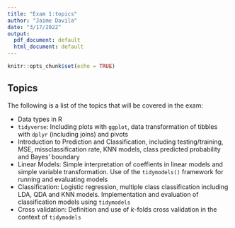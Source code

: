 ```yaml
---
title: "Exam 1:topics"
author: "Jaime Davila"
date: "3/17/2022"
output:
  pdf_document: default
  html_document: default
---
```


```r
knitr::opts_chunk$set(echo = TRUE)
```

## Topics

The following is a list of the topics that will be covered in the exam:

* Data types in R
* `tidyverse`: Including plots with `ggplot`, data transformation of tibbles with `dplyr` (including joins) and pivots
* Introduction to Prediction and Classification, including testing/training, MSE, missclassification rate, KNN models, class predicted probability and Bayes' boundary 
* Linear Models: Simple interpretation of coeffients in linear models and simple variable transformation. Use of the `tidymodels()` framework for running and evaluating models
* Classification: Logistic regression, multiple class classification including LDA, QDA and KNN models. Implementation and evaluation of classification models using `tidymodels`
* Cross validation: Definition and use of $k$-folds cross validation in the context of `tidymodels`


